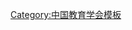 {{Navbox
| name   = 中国教育学会第三届理事会
| title  = [[中国教育学会]]第三届理事会
| above  = 1987年7月－1991年8月
| bodyclass = hlist
| group1 = 会长
| list1  = [[张承先]]
| group2 = 副会长
| list2  = 
* [[柳斌 (1937年)|柳　斌]]
* [[张文松]]
* [[张健|张　健]]
* [[刘佛年]]
* [[李晨|李　晨]]
* [[王屏山]]
* [[吕型伟]]
* [[龙干|龙　干]]
* [[吴畏|吴　畏]]（常务）
* [[顾明远]]
* [[韩作黎]]（增补）
* [[叶立群]]（增补）
| group3 = 常务理事
| list3  = 
* [[郭永福]]
* [[杜平|杜　平]]
* [[陶端予]]
* [[侯春山]]
* [[朴胜一]]
* [[王铁|王　铁]]
* [[朱世和]]
* [[梁为楫]]
* [[陈元晖]]
* [[吴福生]]
* [[千家驹]]
* [[葛志成]]
* [[方明 (教育家)|方　明]]
* [[古奇踪]]
* [[张大中]]
* [[林传鼎]]
* [[陈学恂|{{Box|陈学恂}}]]
* [[李光歧]]
* [[顾泠沅]]
* [[鲁洁|鲁　洁]]
* [[王秀明]]
* [[宁韬|宁　韬]]
* [[黄启昌]]
* [[余明炎]]
* [[孟汀砥]]
* [[任贵禄]]
* [[卢浚|卢　浚]]
* [[程庆麟]]
* [[努尔提也夫]]
| group4 = 秘书长
| list4  = [[郭永福]]
| group5 = 副秘书长
| list5  = 
* [[陶希镰]]
* [[董树森]]（增补）
| group6 = 顾问
| list6  = 
* [[叶圣陶|{{Box|叶圣陶}}]]
* [[董纯才|{{Box|董纯才}}]]
* [[林迪生]]
* [[叶恭绍]]
* [[辛安亭|{{Box|辛安亭}}]]
* [[朱智贤]]
* [[王于畊]]
* [[斯霞|斯　霞]]
| below  = 标注：{{Box|任内逝世}}
}}<noinclude>
{{collapsible option}}
[[Category:中国教育学会模板]]
</noinclude>